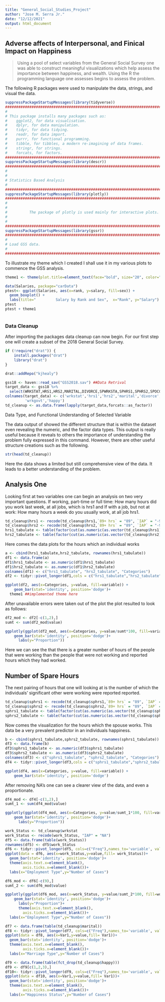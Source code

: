 ```yaml
---
title: "General_Social_Studies_Project"
author: "Jose M. Serra Jr."
date: "12/12/2021"
output: html_document
---
```


<h2>Adverse affects of Interpersonal, and Finical Impact on Happiness</h2>

<blockquote>Using a pool of select variables from the General Social Survey one was able to construct meaningful visualizations which help assess the importance between happiness, and wealth.  Using the R the programming language one assesses begins to assess the problem.</blockquote>

<p> The following R packages were used to manipulate the data, strings, and visual the data. </p>

```r
suppressPackageStartupMessages(library(tidyverse))
##########################################################################
#
# This package installs many packages such as: 
#    ggplot2, for data visualisation.
#    dplyr, for data manipulation.
#    tidyr, for data tidying.
#    readr, for data import.
#    purrr, for functional programming.
#    tibble, for tibbles, a modern re-imagining of data frames.
#    stringr, for strings.
#    forcats, for factors.
##########################################################################
suppressPackageStartupMessages(library(descr))
##########################################################################
#
#
# Statistics Based Analysis
#
##########################################################################
suppressPackageStartupMessages(library(plotly))
##########################################################################
#
#
#          The package of plotly is used mainly for interactive plots.
#
#
##########################################################################
suppressPackageStartupMessages(library(gssr))
##########################################################################
#
# Load GSS data.
#
##########################################################################
```

To illustrate my theme which I created I shall use it in my various plots to commence the GSS analysis.

```r

theme1 <- theme(plot.title=element_text(face="bold", size="20", color="slateblue"), axis.title=element_text(face="bold",  size=9, color="violetred"),               axis.text=element_text(face="bold", size=9, color="steelblue"), panel.background=element_rect(fill="white",  color="darkblue"), panel.grid.major.y=element_line(color="thistle",   linetype=1),panel.grid.minor.x=element_blank(), legend.position="top")

data(Salaries, package="carData")
ptest<- ggplot(Salaries, aes(x=rank, y=salary, fill=sex)) +
  geom_boxplot() +
  labs(title="         Salary by Rank and Sex",  x="Rank", y="Salary")
ptest
ptest + theme1



```

<h3> Data Cleanup </h3>

<p>After importing the packages data cleanup can now begin. For our first step one will create a subset of the 2018 General Social Survey.</p>
```r
if (!require("drat")) {
    install.packages("drat")
    library("drat")
}
```

```r
drat::addRepo("kjhealy")
```



```r

gss18 <- haven::read_sav("GSS2018.sav") ##Data Retrival
target_data <- gss18 %>%
  select(WRKSTAT,HRS1,HRS2,MARITAL,DIVORCE,SPWRKSTA,SPHRS1,SPHRS2,SPOCC10,SPPRES10,SPEVWORK,SPPRES105PLUS,WRKSLF, WRKGOVT,HAPPY)
colnames(target_data) <- c('wrkstat','hrs1','hrs2','marital','divorce', 'spwrksta','sphrs1','sphrs2','spocc10','sppres10','spevwork','sppres105plus', 'wrkslf',
         'wrkgovt','happy')
td_cleanup <- as.data.frame(lapply(target_data,forcats::as_factor))
```
Data Type, and Functional Understanding of Selected Variable

The data output of showed the different structure that is within the dataset even revealing the numeric, and the factor data types. This output is really useful because it reveals to others the importance of understanding the problem fully expressed in this command. However, there are other useful structure creations such as the following.

```r
str(head(td_cleanup))
```
Here the data shows a limited but still comprehensive view of the data. It leads to a better understanding of the problem.

<h2> Analysis One </h2>


Looking first at two variables one can begin an analysis on two very important questions. If working, part-time or full time: How many hours did you work last week, at all jobs, which is hrs1 and If with a job, but not at work: How many hours a week do you usually work, at all job hrs1.


```r
td_cleanup$hrs1 <- recode(td_cleanup$hrs1,`89+ hrs` = "89", `IAP` = "-999", `DK`= "-999", `NA` = "-999")
td_cleanup$hrs2 <- recode(td_cleanup$hrs2,`89+ hrs` = "89", `IAP` = "-999", `DK`= "-999", `NA` = "-999")
hrs1_tabulate <- table(factor(cut(as.numeric(as.vector(td_cleanup$hrs1)), c(-1000,0,20,40,60,89),labels = c("NA","LT 20 Hours", "MT 20 LT 40", "MT 40 LT 60", "MT 60"))))
hrs2_tabulate <- table(factor(cut(as.numeric(as.vector(td_cleanup$hrs2)), c(-1000,0,20,40,60,89),labels = c("NA","LT 20 Hours", "MT 20 LT 40", "MT 40 LT 60", "MT 60"))))
```

<p> Here comes the data plots for the hours which an individual works</p>

```r
a <- cbind(hrs1_tabulate,hrs2_tabulate, rownames(hrs1_tabulate))
df1 <- data.frame(a)
df1$hrs1_tabulate <- as.numeric(df1$hrs1_tabulate)
df1$hrs2_tabulate <- as.numeric(df1$hrs2_tabulate)
colnames(df1) <- c("hrs1_tabulate", "hrs2_tabulate", "Categories")
df2 <- tidyr::pivot_longer(df1,cols = c("hrs1_tabulate","hrs2_tabulate"), names_to='variable', values_to="value")

ggplot(df2, aes(x=Categories, y=value, fill=variable)) +
    geom_bar(stat='identity', position='dodge')+
  theme1 ##implemented theme here

```

<p>After unavailable errors were taken out of the plot the plot resulted to look as follows:</p>

```r
df2_mod <- df2[-c(1,2),]
sumt <- sum(df2_mod$value)

ggplotly(ggplot(df2_mod, aes(x=Categories, y=value/sumt*100, fill=variable)) +
    geom_bar(stat='identity', position='dodge')+
      labs(y="Proportion"))

```

<p>Here we can see the that there is a greater number of hours of the people that were working than the people that were not working and reported hours which they had worked.</p>


<h2> Number of Spare Hours </h2>

The next pairing of hours that one will looking at is the number of which the individuals' significant other were working were reported reported.</p>

```r
td_cleanup$sphrs1 <- recode(td_cleanup$sphrs1,`89+ hrs` = "89", `IAP` = "-999", `DK`= "-999", `NA` = "-999")
td_cleanup$sphrs2 <- recode(td_cleanup$sphrs2,`89+ hrs` = "89", `IAP` = "-999", `DK`= "-999", `NA` = "-999")
sphrs1_tabulate <- table(factor(cut(as.numeric(as.vector(td_cleanup$sphrs1)), c(-1000,0,20,40,60,89),labels = c("NA","LT 20 Hours", "MT 20 LT 40", "MT 40 LT 60", "MT 60"))))
sphrs2_tabulate <- table(factor(cut(as.numeric(as.vector(td_cleanup$sphrs2)), c(-1000,0,20,40,60,89),labels = c("NA","LT 20 Hours", "MT 20 LT 40", "MT 40 LT 60", "MT 60"))))
```

<p>Now comes the visualization for the hours which the spouse works.  This data be a very prevalent predictor in an individuals happiness.</p>


```r
b <- cbind(sphrs1_tabulate,sphrs2_tabulate, rownames(sphrs1_tabulate))
df3 <- data.frame(b)
df3$sphrs1_tabulate <- as.numeric(df3$sphrs1_tabulate)
df3$sphrs2_tabulate <- as.numeric(df3$sphrs2_tabulate)
colnames(df3) <- c("sphrs1_tabulate", "sphrs2_tabulate", "Categories")
df4 <- tidyr::pivot_longer(df3,cols = c("sphrs1_tabulate","sphrs2_tabulate"), names_to='variable', values_to="value")

ggplot(df4, aes(x=Categories, y=value, fill=variable)) +
    geom_bar(stat='identity', position='dodge')


```
<p> After removing NA's one can see a clearer view of the data, and even a proportionate.</p>

```r
df4_mod <- df4[-c(1,2),]
sumt_1 <- sum(df4_mod$value)

ggplotly(ggplot(df4_mod, aes(x=Categories, y=value/sumt_1*100, fill=variable)) +
    geom_bar(stat='identity', position='dodge')+
      labs(y="Proportion"))
```


```r
work_Status <- td_cleanup$wrkstat
work_Status <- recode(work_Status, "IAP" = "NA")
df5 <- data.frame(table(work_Status))
rownames(df5) <- df5$work_Status
df6 <- tidyr::pivot_longer(df5, cols=c("Freq"),names_to='variable', values_to="value")
ggplot(data = df6, aes(x=work_Status,y=value,fill= work_Status))+
  geom_bar(stat='identity', position='dodge')+
  theme(axis.text.x=element_blank(),
        axis.ticks.x=element_blank())+
  labs(x="Employment Type",y="Number of Cases")
```

```r
df6_mod <- df6[-c(9),]
sumt_2 <- sum(df6_mod$value)

ggplotly(ggplot(df6_mod, aes(x=work_Status, y=value/sumt_2*100, fill=work_Status)) +
    geom_bar(stat='identity', position='dodge')+
      labs(y="Proportion")+
      theme(axis.text.x=element_blank(),
        axis.ticks.x=element_blank())+
  labs(x="Employment Type",y="Number of Cases"))

```

```r
df7 <- data.frame(table(td_cleanup$marital))
df8 <- tidyr::pivot_longer(df7, cols=c("Freq"),names_to='variable', values_to="value")
ggplot(data = df8, aes(x=Var1,y=value,fill= Var1))+
  geom_bar(stat='identity', position='dodge')+
  theme(axis.text.x=element_blank(),
        axis.ticks.x=element_blank())+
  labs(x="Marriage Type",y="Number of Cases")

```


```r

df9 <- data.frame(table(fct_drop(td_cleanup$happy)))
df9 <- df9[c(1,2,3),]
df10<- tidyr::pivot_longer(df9, cols=c("Freq"),names_to='variable', values_to="value")
ggplot(data = df10, aes(x=Var1,y=value,fill= Var1))+
  geom_bar(stat='identity', position='dodge')+
  theme(axis.text.x=element_blank(),
        axis.ticks.x=element_blank())+
  labs(x="Happiness Status",y="Number of Cases")



```









